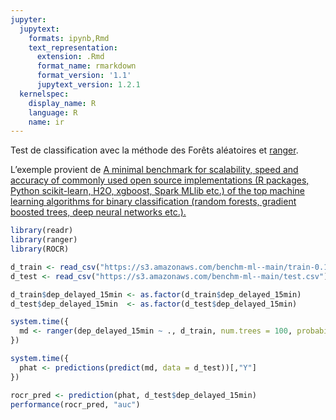 ```yaml
---
jupyter:
  jupytext:
    formats: ipynb,Rmd
    text_representation:
      extension: .Rmd
      format_name: rmarkdown
      format_version: '1.1'
      jupytext_version: 1.2.1
  kernelspec:
    display_name: R
    language: R
    name: ir
---
```


Test de classification avec la méthode des Forêts aléatoires et
[ranger](https://github.com/imbs-hl/ranger).

L'exemple provient de
[A minimal benchmark for scalability, speed and accuracy of commonly used open source implementations (R packages, Python scikit-learn, H2O, xgboost, Spark MLlib etc.) of the top machine learning algorithms for binary classification (random forests, gradient boosted trees, deep neural networks etc.).](https://github.com/szilard/benchm-ml)

```r
library(readr)
library(ranger)
library(ROCR)

d_train <- read_csv("https://s3.amazonaws.com/benchm-ml--main/train-0.1m.csv")
d_test <- read_csv("https://s3.amazonaws.com/benchm-ml--main/test.csv")

d_train$dep_delayed_15min <- as.factor(d_train$dep_delayed_15min)
d_test$dep_delayed_15min  <- as.factor(d_test$dep_delayed_15min)
```

```r
system.time({
  md <- ranger(dep_delayed_15min ~ ., d_train, num.trees = 100, probability = TRUE, write.forest = TRUE)
})
```

```r
system.time({
  phat <- predictions(predict(md, data = d_test))[,"Y"]
})
```

```r
rocr_pred <- prediction(phat, d_test$dep_delayed_15min)
performance(rocr_pred, "auc")
```
